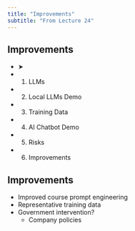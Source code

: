 ```yaml
---
title: "Improvements"
subtitle: "From Lecture 24"
---
```


## Improvements

- ➤
- 1. LLMs
- 2. Local LLMs Demo
- 3. Training Data
- 4. AI Chatbot Demo
- 5. Risks
- 6. Improvements

## Improvements

- Improved course prompt engineering
- Representative training data
- Government intervention?
  - Company policies


